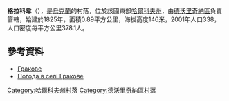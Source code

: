 {{coord|49|51|53|N|37|58|50|E|scale:100000_region:UA|display=title}}

'''格拉科韋'''（{{lang-uk|Гракове}}），是[[烏克蘭|烏克蘭]]的村落，位於該國東部[[哈爾科夫州|哈爾科夫州]]，由[[德沃里奇納區|德沃里奇納區]]負責管轄，始建於1825年，面積0.89平方公里，海拔高度146米，2001年人口338，人口密度每平方公里378.1人。

==參考資料==
* [http://w1.c1.rada.gov.ua/pls/z7502/A005?rdat1=09.01.2009&rf7571=32888 Гракове]{{dead link|date=2018年3月 |bot=InternetArchiveBot |fix-attempted=yes }}
* [http://weather.in.ua/ua/har'kovskaja/5801 Погода в селі Гракове] {{Wayback|url=http://weather.in.ua/ua/har%27kovskaja/5801 |date=20200806080541 }}

{{DEFAULTSORT:Гракове}}
[[Category:哈爾科夫州村落|Category:哈爾科夫州村落]]
[[Category:德沃里奇納區村落|Category:德沃里奇納區村落]]


{{Kharkiv-geo-stub}}